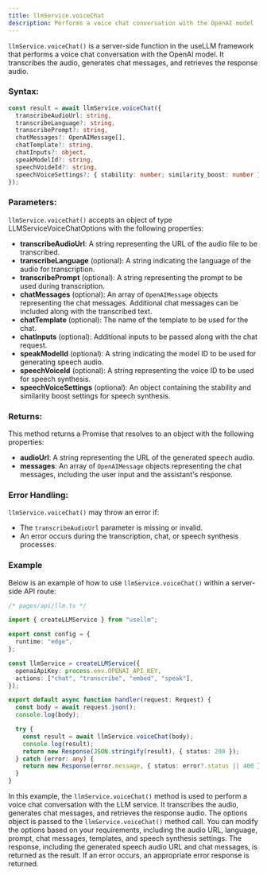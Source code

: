 ```yaml
---
title: llmService.voiceChat
description: Performs a voice chat conversation with the OpenAI model
---
```


`llmService.voiceChat()` is a server-side function in the useLLM framework that performs a voice chat conversation with the OpenAI model. It transcribes the audio, generates chat messages, and retrieves the response audio.

### Syntax:

```typescript
const result = await llmService.voiceChat({
  transcribeAudioUrl: string,
  transcribeLanguage?: string,
  transcribePrompt?: string,
  chatMessages?: OpenAIMessage[],
  chatTemplate?: string,
  chatInputs?: object,
  speakModelId?: string,
  speechVoideId?: string,
  speechVoiceSettings?: { stability: number; similarity_boost: number }
});
```

### Parameters:

`llmService.voiceChat()` accepts an object of type LLMServiceVoiceChatOptions with the following properties:

- **transcribeAudioUrl**: A string representing the URL of the audio file to be transcribed.
- **transcribeLanguage** (optional): A string indicating the language of the audio for transcription.
- **transcribePrompt** (optional): A string representing the prompt to be used during transcription.
- **chatMessages** (optional): An array of `OpenAIMessage` objects representing the chat messages. Additional chat messages can be included along with the transcribed text.
- **chatTemplate** (optional): The name of the template to be used for the chat.
- **chatInputs** (optional): Additional inputs to be passed along with the chat request.
- **speakModelId** (optional): A string indicating the model ID to be used for generating speech audio.
- **speechVoiceId** (optional): A string representing the voice ID to be used for speech synthesis.
- **speechVoiceSettings** (optional): An object containing the stability and similarity boost settings for speech synthesis.

### Returns:

This method returns a Promise that resolves to an object with the following properties:

- **audioUrl**: A string representing the URL of the generated speech audio.
- **messages**: An array of `OpenAIMessage` objects representing the chat messages, including the user input and the assistant's response.

### Error Handling:

`llmService.voiceChat()` may throw an error if:

- The `transcribeAudioUrl` parameter is missing or invalid.
- An error occurs during the transcription, chat, or speech synthesis processes.

### Example

Below is an example of how to use `llmService.voiceChat()` within a server-side API route:

```typescript
/* pages/api/llm.ts */

import { createLLMService } from "usellm";

export const config = {
  runtime: "edge",
};

const llmService = createLLMService({
  openaiApiKey: process.env.OPENAI_API_KEY,
  actions: ["chat", "transcribe", "embed", "speak"],
});

export default async function handler(request: Request) {
  const body = await request.json();
  console.log(body);

  try {
    const result = await llmService.voiceChat(body);
    console.log(result);
    return new Response(JSON.stringify(result), { status: 200 });
  } catch (error: any) {
    return new Response(error.message, { status: error?.status || 400 });
  }
}

```

In this example, the `llmService.voiceChat()` method is used to perform a voice chat conversation with the LLM service. It transcribes the audio, generates chat messages, and retrieves the response audio. The options object is passed to the `llmService.voiceChat()` method call. You can modify the options based on your requirements, including the audio URL, language, prompt, chat messages, templates, and speech synthesis settings. The response, including the generated speech audio URL and chat messages, is returned as the result. If an error occurs, an appropriate error response is returned.